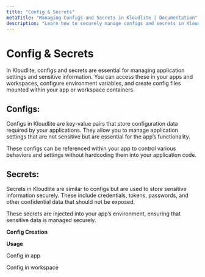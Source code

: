 ```yaml
---
title: "Config & Secrets"  
metaTitle: "Managing Configs and Secrets in Kloudlite | Documentation"  
description: "Learn how to securely manage configs and secrets in Kloudlite. Explore best practices for configuration management and protecting sensitive data."
---
```



# Config & Secrets
	
In Kloudlite, configs and secrets are essential for managing application settings and sensitive information. You
can access these in your apps and workspaces, configure environment variables, and create config files mounted 
within your app or workspace containers.

## Configs:

Configs in Kloudlite are key-value pairs that store configuration data required by your applications. They allow you to manage 
application settings that are not sensitive but are essential for the app’s functionality.

These configs can be referenced within your app to control various behaviors and settings without hardcoding them into your 
application code.

## Secrets:

Secrets in Kloudlite are similar to configs but are used to store sensitive information securely. These include credentials, tokens, passwords, and other 
confidential data that should not be exposed.

These secrets are injected into your app’s environment, ensuring that sensitive data is managed securely.


**Config Creation**

<VideoPlayer src="/docs/environment/create-config.mp4"/>

**Usage**

Config in app

<VideoPlayer src="/docs/environment/use-config-in-app.mp4"/>


Config in workspace

<VideoPlayer src="/docs/environment/use-config-in-workspace.mp4"/>



